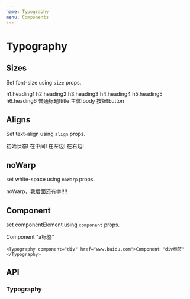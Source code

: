 ```yaml
---
name: Typography
menu: Components
---
```



# Typography

## Sizes

Set font-size using `size` props.

<Playground>
	<Typography size="h1">h1.heading1</Typography>
	<Typography size="h2">h2.heading2</Typography>
	<Typography size="h3">h3.heading3</Typography>
	<Typography size="h4">h4.heading4</Typography>
	<Typography size="h5">h5.heading5</Typography>
	<Typography size="h6">h6.heading6</Typography>
	<Typography size="title">普通标题!title</Typography>
	<Typography size="body">主体!body</Typography>
	<Typography size="button">按钮!button</Typography>
</Playground>

## Aligns

Set text-align using `align` props.

<Playground>
	<Typography align="inherit">初始状态!</Typography>
	<Typography align="center">在中间!</Typography>
	<Typography align="left">在左边!</Typography>
	<Typography align="right">在右边!</Typography>
</Playground>

## noWarp

set white-space using `noWarp` props.

<Playground>
	<div style={{width: 100}}>
		<Typography noWarp>noWarp，我后面还有字!!!!</Typography>
	</div>
</Playground>

## Component

set componentElement using `component` props.

<Playground>
	<Typography component="a" href="www.baidu.com">Component "a标签"</Typography>

	<Typography component="div" href="www.baidu.com">Component "div标签"</Typography>
</Playground>

## API

### Typography

<PropsTable of={Typography}/>
